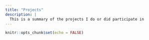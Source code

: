 ```yaml
---
title: "Projects"
description: |
  This is a summary of the projects I do or did participate in
---
```


```r
knitr::opts_chunk$set(echo = FALSE)
```




